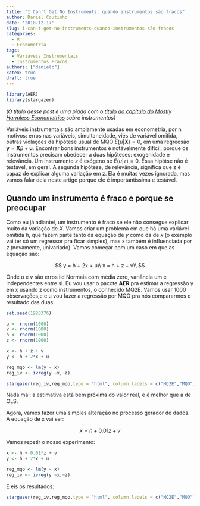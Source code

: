 ```yaml
---
title: "I Can't Get No Instruments: quando instrumentos são fracos"
author: Daniel Coutinho
date: '2018-12-17'
slug: i-can-t-get-no-instruments-quando-instrumentos-são-fracos
categories:
  - R
  - Econometria
tags:
  - Variáveis Instrumentais
  - Instrumentos Fracos
authors: ["danielc"]
katex: true
draft: true
---
```


```r

library(AER)
library(stargazer)

```

_(O título desse post é uma piada com o [título do capítulo do Mostly Harmless Econometrics](http://www.mostlyharmlesseconometrics.com/book-contents/) sobre instrumentos)_

Variáveis instrumentais são amplamente usadas em econometria, por n motivos: erros nas variáveis, simultaneidade, viés de variável omitida, outras violações da hipótese usual de MQO $E(u|\textbf{X}) = 0$, em uma regreesão $\textbf{y} = \textbf{X}\beta + \textbf{u}$. Encontrar bons instrumentos é notávelmente difícil, porque os instrumentos precisam obedecer a duas hipóteses: exogenidade e relevância. Um instrumento $z$ é exógeno se $E(u|z) = 0$. Essa hipótse não é testável, em geral. A segunda hipótese, de relevância, significa que z é capaz de explicar alguma variação em z. Ela é muitas vezes ignorada, mas vamos falar dela neste artigo porque ele é importantíssima e testável. 

## Quando um instrumento é fraco e porque se preocupar

Como eu já adiantei, um instrumento é fraco se ele não consegue explicar muito da variação de $X$. Vamos criar um problema em que há uma variável omitida $h$, que fazem parte tanto da equação de $y$ como da de $x$ (o exemplo vai ter só um regressor pra ficar simples), mas x também é influenciada por $z$ (novamente, univariado). Vamos começar com um caso em que as equação são:

$$
y = h + 2x + u\\
x = h + z + v\\
$$

Onde $u$ e $v$ são erros iid Normais com média zero, variância um e independentes entre si. Eu vou usar o pacote **AER** pra estimar a regressão y em x usando z como instrumentos, o conhecido MQ2E. Vamos usar 1000 observações,e e u vou fazer a regressão por MQO pra nós compararmos o resultado das duas:


```r

set.seed(1928376)

u <- rnorm(1000)
v <- rnorm(1000)
h <- rnorm(1000)
z <- rnorm(1000)

x <- h + z + v
y <- h + 2*x + u

reg_mqo <- lm(y ~ x)
reg_iv <- ivreg(y ~x,~z)

```

```r

stargazer(reg_iv,reg_mqo,type = "html", column.labels = c("MQ2E","MQO"),model.names = FALSE,omit.stat = c("rsq","adj.rsq","f","ser","n"),style = "aer")

```

Nada mal: a estimativa está bem próxima do valor real, e é melhor que a de OLS.

Agora, vamos fazer uma simples alteração no processo gerador de dados. A equação de x vai ser:

$$x = h + 0.01z + v$$

Vamos repetir o nosso experimento:

```r
x <- h + 0.01*z + v
y <- h + 2*x + u

reg_mqo <- lm(y ~ x)
reg_iv <- ivreg(y ~x,~z)
```

E eis os resultados:

```r

stargazer(reg_iv,reg_mqo,type = "html", column.labels = c("MQ2E","MQO"))

```

